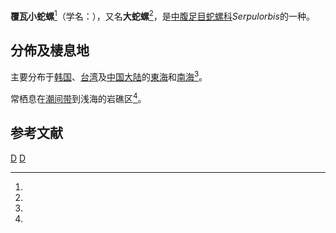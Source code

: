{{Speciesbox
| taxon = Serpulorbis imbricatus
| binomial_authority = (Dunker, 1860)
| synonyms = * ''Serpulorbis ombricata''（拼寫錯誤）
}}

'''覆瓦小蛇螺'''<ref name=nmmba />（学名：{{lang|la|''Serpulorbis imbricatus''}}），又名'''大蛇螺'''<ref name=shell_431 />，是[[中腹足目|中腹足目]][[蛇螺科|蛇螺科]]''Serpulorbis''的一种。

==分佈及棲息地==
主要分布于[[韩国|韩国]]、[[台湾|台湾]]及[[中国大陆|中国大陆]]的[[東海|東海]]和[[南海|南海]]<ref name=shell_431 />。

常栖息在[[潮间带|潮间带]]到浅海的岩礁区<ref name=shell_431 />。

==参考文献==
{{reflist |refs=
<ref name=nmmba>{{cite web
 |url=http://study.nmmba.gov.tw/Modules/Biology/BioView.aspx?ItemID=1747&TabID=43
 |title=覆瓦小蛇螺
 |publisher=台灣海洋生態資訊學習網
 |accessdate=2017-02-20
 |language=zh-hant
 |archive-date=2017-02-21
 |archive-url=https://web.archive.org/web/20170221110335/http://study.nmmba.gov.tw/Modules/Biology/BioView.aspx?ItemID=1747&TabID=43
 |dead-url=yes
 }}</ref>
<ref name=shell_431>{{cite web |url=http://shell.sinica.edu.tw/chinese/shellbase_detail.php?science_no=431 |title=国际贝库：大蛇螺 |publisher=[[台湾贝类资料库|台湾贝类资料库]] |accessdate=2009-08-11 |language=zh-hant |archive-date=2016-03-04 |archive-url=https://web.archive.org/web/20160304100335/http://shell.sinica.edu.tw/chinese/shellbase_detail.php?science_no=431 |dead-url=no }}</ref>
}}
{{Taxonbar|from=Q10937925}}

{{taxonbar}}
[[Category:_1860年描述的动物|D]]
[[Category:蛇螺科|D]]